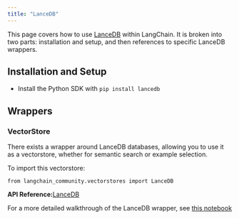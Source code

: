 ```yaml
---
title: "LanceDB"
---
```


This page covers how to use [LanceDB](https://github.com/lancedb/lancedb) within LangChain. It is broken into two parts: installation and setup, and then references to specific LanceDB wrappers.

## Installation and Setup

* Install the Python SDK with `pip install lancedb`

## Wrappers

### VectorStore

There exists a wrapper around LanceDB databases, allowing you to use it as a vectorstore, whether for semantic search or example selection.

To import this vectorstore:

```
from langchain_community.vectorstores import LanceDB
```

**API Reference:**[LanceDB](https://python.langchain.com/api_reference/community/vectorstores/langchain_community.vectorstores.lancedb.LanceDB.html)

For a more detailed walkthrough of the LanceDB wrapper, see [this notebook](/oss/integrations/vectorstores/lancedb)
